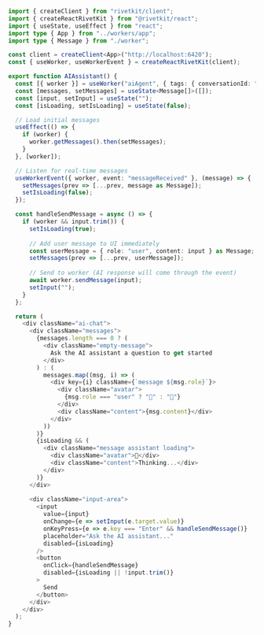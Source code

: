 ```typescript
import { createClient } from "rivetkit/client";
import { createReactRivetKit } from "@rivetkit/react";
import { useState, useEffect } from "react";
import type { App } from "../workers/app";
import type { Message } from "./worker";

const client = createClient<App>("http://localhost:6420");
const { useWorker, useWorkerEvent } = createReactRivetKit(client);

export function AIAssistant() {
  const [{ worker }] = useWorker("aiAgent", { tags: { conversationId: "default" } });
  const [messages, setMessages] = useState<Message[]>([]);
  const [input, setInput] = useState("");
  const [isLoading, setIsLoading] = useState(false);

  // Load initial messages
  useEffect(() => {
    if (worker) {
      worker.getMessages().then(setMessages);
    }
  }, [worker]);

  // Listen for real-time messages
  useWorkerEvent({ worker, event: "messageReceived" }, (message) => {
    setMessages(prev => [...prev, message as Message]);
    setIsLoading(false);
  });

  const handleSendMessage = async () => {
    if (worker && input.trim()) {
      setIsLoading(true);
      
      // Add user message to UI immediately
      const userMessage = { role: "user", content: input } as Message;
      setMessages(prev => [...prev, userMessage]);
      
      // Send to worker (AI response will come through the event)
      await worker.sendMessage(input);
      setInput("");
    }
  };

  return (
    <div className="ai-chat">
      <div className="messages">
        {messages.length === 0 ? (
          <div className="empty-message">
            Ask the AI assistant a question to get started
          </div>
        ) : (
          messages.map((msg, i) => (
            <div key={i} className={`message ${msg.role}`}>
              <div className="avatar">
                {msg.role === "user" ? "👤" : "🤖"}
              </div>
              <div className="content">{msg.content}</div>
            </div>
          ))
        )}
        {isLoading && (
          <div className="message assistant loading">
            <div className="avatar">🤖</div>
            <div className="content">Thinking...</div>
          </div>
        )}
      </div>
      
      <div className="input-area">
        <input
          value={input}
          onChange={e => setInput(e.target.value)}
          onKeyPress={e => e.key === "Enter" && handleSendMessage()}
          placeholder="Ask the AI assistant..."
          disabled={isLoading}
        />
        <button 
          onClick={handleSendMessage}
          disabled={isLoading || !input.trim()}
        >
          Send
        </button>
      </div>
    </div>
  );
}
```
